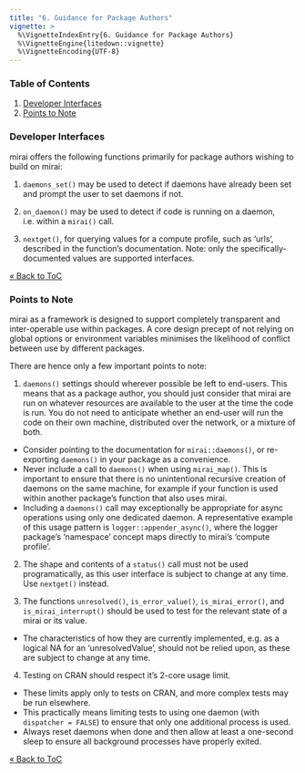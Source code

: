 ```yaml
---
title: "6. Guidance for Package Authors"
vignette: >
  %\VignetteIndexEntry{6. Guidance for Package Authors}
  %\VignetteEngine{litedown::vignette}
  %\VignetteEncoding{UTF-8}
---
```



### Table of Contents

1. [Developer Interfaces](#developer-interfaces)
2. [Points to Note](#points-to-note)

### Developer Interfaces

mirai offers the following functions primarily for package authors wishing to build on mirai:

1. `daemons_set()` may be used to detect if daemons have already been set and prompt the user to set daemons if not.

2. `on_daemon()` may be used to detect if code is running on a daemon, i.e. within a `mirai()` call.

3. `nextget()`, for querying values for a compute profile, such as 'urls', described in the function's documentation. Note: only the specifically-documented values are supported interfaces.

[&laquo; Back to ToC](#table-of-contents)

### Points to Note

mirai as a framework is designed to support completely transparent and inter-operable use within packages.
A core design precept of not relying on global options or environment variables minimises the likelihood of conflict between use by different packages.

There are hence only a few important points to note:

1. `daemons()` settings should wherever possible be left to end-users.
This means that as a package author, you should just consider that mirai are run on whatever resources are available to the user at the time the code is run.
You do not need to anticipate whether an end-user will run the code on their own machine, distributed over the network, or a mixture of both.

- Consider pointing to the documentation for `mirai::daemons()`, or re-exporting `daemons()` in your package as a convenience.
- Never include a call to `daemons()` when using `mirai_map()`.
  This is important to ensure that there is no unintentional recursive creation of daemons on the same machine, for example if your function is used within another package's function that also uses mirai.
- Including a `daemons()` call may exceptionally be appropriate for async operations using only one dedicated daemon.
  A representative example of this usage pattern is `logger::appender_async()`, where the logger package's 'namespace' concept maps directly to mirai's 'compute profile'.

2. The shape and contents of a `status()` call must not be used programatically, as this user interface is subject to change at any time. Use `nextget()` instead.

3. The functions `unresolved()`, `is_error_value()`, `is_mirai_error()`, and `is_mirai_interrupt()` should be used to test for the relevant state of a mirai or its value.
- The characteristics of how they are currently implemented, e.g. as a logical NA for an 'unresolvedValue', should not be relied upon, as these are subject to change at any time.

4. Testing on CRAN should respect it's 2-core usage limit.
- These limits apply only to tests on CRAN, and more complex tests may be run elsewhere.
- This practically means limiting tests to using one daemon (with `dispatcher = FALSE`) to ensure that only one additional process is used.
- Always reset daemons when done and then allow at least a one-second sleep to ensure all background processes have properly exited.

[&laquo; Back to ToC](#table-of-contents)
